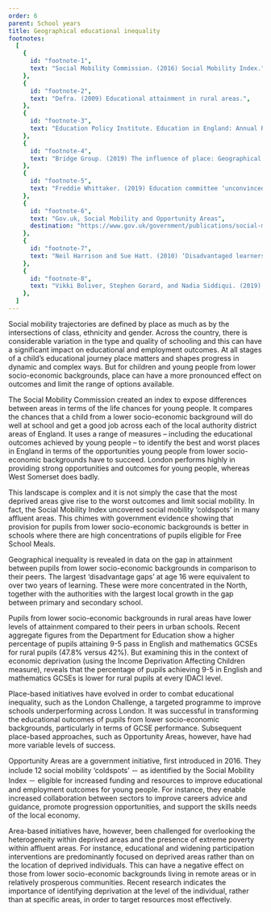 ```yaml
---
order: 6
parent: School years
title: Geographical educational inequality
footnotes:
  [
    {
      id: "footnote-1",
      text: "Social Mobility Commission. (2016) Social Mobility Index.",
    },
    {
      id: "footnote-2",
      text: "Defra. (2009) Educational attainment in rural areas.",
    },
    {
      id: "footnote-3",
      text: "Education Policy Institute. Education in England: Annual Report 2019.",
    },
    {
      id: "footnote-4",
      text: "Bridge Group. (2019) The influence of place: Geographical isolation and progression to higher education.",
    },
    {
      id: "footnote-5",
      text: "Freddie Whittaker. (2019) Education committee ‘unconvinced by £72m opportunity areas programme. Schools Week.",
    },
    {
      id: "footnote-6",
      text: "Gov.uk, Social Mobility and Opportunity Areas",
      destination: "https://www.gov.uk/government/publications/social-mobility-and-opportunity-areas",
    },
    {
      id: "footnote-7",
      text: "Neil Harrison and Sue Hatt. (2010) ‘Disadvantaged learners’: who are we targeting? Higher Education Quarterly. Vol 64: Issue 1.",
    },
    {
      id: "footnote-8",
      text: "Vikki Boliver, Stephen Gorard, and Nadia Siddiqui. (2019) Using contextual data to widen access to higher education. Perspectives: Policy and Practice in Higher Education.",
    },
  ]
---
```



Social mobility trajectories are defined by place as much as by the
intersections of class, ethnicity and gender. Across the country, there is
considerable variation in the type and quality of schooling and this can have a
significant impact on educational and employment outcomes. At all stages of a
child’s educational journey place matters and shapes progress in dynamic and
complex ways. But for children and young people from lower socio-economic
backgrounds, place can have a more pronounced effect on outcomes and limit the
range of options available.

<ResearchImage imageName="geographical-educational-inequality-1.jpg" />

The Social Mobility Commission created an index to expose differences between
areas in terms of the life chances for young people.<FootnoteLink
text="1"/> It compares the chances
that a child from a lower socio-economic background will do well at school and
get a good job across each of the local authority district areas of England. It
uses a range of measures – including the educational outcomes achieved by young
people – to identify the best and worst places in England in terms of the
opportunities young people from lower socio-economic backgrounds have to
succeed. London performs highly in providing strong opportunities and outcomes
for young people, whereas West Somerset does badly.

<div>
  This landscape is complex and it is not simply the case that the most deprived
  areas give rise to the worst outcomes and limit social mobility. In fact, the
  Social Mobility Index uncovered social mobility ‘coldspots’ in many affluent
  areas. This chimes with government evidence showing that provision for pupils
  from lower socio-economic backgrounds is better in schools where there are
  high concentrations of pupils eligible for Free School Meals.<FootnoteLink
  text="2"/>

  Geographical inequality is revealed in data on the gap in attainment between
  pupils from lower socio-economic backgrounds in comparison to their peers. The
  largest ‘disadvantage gaps’ at age 16 were equivalent to over two years of
  learning. These were more concentrated in the North, together with the
  authorities with the largest local growth in the gap between primary and
  secondary school.<FootnoteLink text="3"/>
</div>

<ResearchImage imageName="geographical-educational-inequality-2.jpg" />

Pupils from lower socio-economic backgrounds in rural areas have lower levels of
attainment compared to their peers in urban schools. Recent aggregate figures
from the Department for Education show a higher percentage of pupils attaining
9-5 pass in English and mathematics GCSEs for rural pupils (47.8% versus 42%).
But examining this in the context of economic deprivation (using the Income
Deprivation Affecting Children measure), reveals that the percentage of pupils
achieving 9-5 in English and mathematics GCSEs is lower for rural pupils at
every IDACI level.<FootnoteLink text="4"/>

<div> 
  Place-based initiatives have evolved in order to combat educational
  inequality, such as the London Challenge, a targeted programme to improve
  schools underperforming across London. It was successful in transforming the
  educational outcomes of pupils from lower socio-economic backgrounds,
  particularly in terms of GCSE performance. Subsequent place-based approaches,
  such as Opportunity Areas, however, have had more variable levels of
  success.<FootnoteLink text="5"/>

  Opportunity Areas are a government initiative, first introduced in 2016. They
  include 12 social mobility ‘coldspots’ － as identified by the Social Mobility
  Index － eligible for increased funding and resources to improve educational
  and employment outcomes for young people.<FootnoteLink
  text="6"/> For instance, they enable increased
  collaboration between sectors to improve careers advice and guidance, promote
  progression opportunities, and support the skills needs of the local economy.
</div>

Area-based initiatives have, however, been challenged for overlooking the
heterogeneity within deprived areas and the presence of extreme poverty within
affluent areas.<FootnoteLink text="7"/> For instance,
educational and widening participation interventions are predominantly focused
on deprived areas rather than on the location of deprived individuals. This can
have a negative effect on those from lower socio-economic backgrounds living in
remote areas or in relatively prosperous communities. Recent research indicates
the importance of identifying deprivation at the level of the individual, rather
than at specific areas, in order to target resources most
effectively.<FootnoteLink text="8"/>
